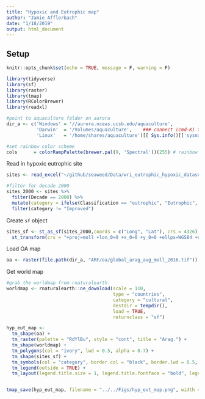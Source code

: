```yaml
---
title: "Hypoxic and Eutrophic map"
author: "Jamie Afflerbach"
date: "1/18/2019"
output: html_document
---
```



## Setup

```r
knitr::opts_chunk$set(echo = TRUE, message = F, warning = F)

library(tidyverse)
library(sf)
library(raster)
library(tmap)
library(RColorBrewer)
library(readxl)

#point to aquaculture folder on aurora
dir_a <- c('Windows' = '//aurora.nceas.ucsb.edu/aquaculture',
           'Darwin'  = '/Volumes/aquaculture',    ### connect (cmd-K) to smb://mazu/ohi
           'Linux'   = '/home/shares/aquaculture')[[ Sys.info()[['sysname']] ]]

#set rainbow color scheme
cols      = colorRampPalette(brewer.pal(9, 'Spectral'))(255) # rainbow color scheme
```

Read in hypoxic eutrophic site

```r
sites <- read_excel("~/github/seaweed/Data/wri_eutrophic_hypoxic_dataset_2011-03.xls")

#filter for decade 2000
sites_2000 <- sites %>% 
  filter(Decade == 2000) %>%
  mutate(category = ifelse(Classification == "eutrophic", "Eutrophic", Classification)) %>%
  filter(category != "Improved")
```

Create `sf` object

```r
sites_sf <- st_as_sf(sites_2000,coords = c("Long", "Lat"), crs = 4326) %>%
  st_transform(crs = "+proj=moll +lon_0=0 +x_0=0 +y_0=0 +ellps=WGS84 +units=m +no_defs")
```

Load OA map

```r
oa <- raster(file.path(dir_a, "ARF/oa/global_arag_avg_moll_2016.tif"))
```

Get world map

```r
#grab the worldmap from rnaturalearth
worldmap <- rnaturalearth::ne_download(scale = 110,
                                       type = "countries",
                                       category = "cultural",
                                       destdir = tempdir(),
                                       load = TRUE,
                                       returnclass = "sf")
```


```r
hyp_eut_map <- 
  tm_shape(oa) +
  tm_raster(palette = "RdYlBu", style = "cont", title = "Arag.") +
  tm_shape(worldmap) +
  tm_polygons(col = "ivory", lwd = 0.5, alpha = 0.7) +
  tm_shape(sites_sf) +
  tm_symbols(col = "category", border.col = "black", border.lwd = 0.5, size = 0.2, title.col = " ", palette = "PRGn") +
  tm_legend(outside = TRUE) +
  tm_layout(legend.title.size = 1, legend.title.fontface = "bold", legend.text.size = 1, frame = F) 


tmap_save(hyp_eut_map, filename = "../../Figs/hyp_eut_map.png", width = 6, height = 2.5, units = "in")
```











